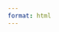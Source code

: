 ```yaml
---
format: html
---
```


::: {.hidden}
$$
\newcommand{\Z}{\mathbb Z}
\newcommand{\Q}{\mathbb Q}
\newcommand{\R}{\mathbb R}
\newcommand{\C}{\mathbb C}
\newcommand{\F}{\mathbb F}
\newcommand{\K}{\mathbb K}
\newcommand{\L}{\mathbb L}
\newcommand{\N}{\mathbb N}
\newcommand{\sym}[1]{\operatorname{Sym}(#1)}
\newcommand{\GLV}[1]{\operatorname{GL}(#1)}
\newcommand{\SLV}[1]{\operatorname{SL}(#1)}
\newcommand{\GL}[2]{\operatorname{GL}(#1,#2)}
\newcommand{\SL}[2]{\operatorname{SL}(#1,#2)}
\newcommand{\lxor}{\dot\lor}
\newcommand{\cond}{\Rightarrow}
\newcommand{\bicond}{\Leftrightarrow}
\newcommand{\mdc}[2]{\operatorname{mdc}(#1,#2)}
\newcommand{\grau}[1]{\operatorname{grau}(#1)}
\newcommand{\real}[1]{\mathfrak R(#1)}
\newcommand{\imag}[1]{\mathfrak I(#1)}
\newcommand{\argz}[1]{\mbox{arg}(#1)}
\DeclareMathOperator{\sen}{sen}
\newcommand{\cis}[1]{\cos #1+i\sen #1}
\newcommand{\E}{\mathbb E}
\newcommand{\aut}[1]{\textrm{Aut}(#1)}
\newcommand{\fix}[1]{\textrm{Fix}(#1)}
\newcommand{\gal}[2]{\textrm{Gal}(#1:#2)}
\newcommand{\overbar}[1]{\mkern 1.5mu\overline{\mkern-1.5mu#1\mkern-1.5mu}\mkern 1.5mu}
$$
:::